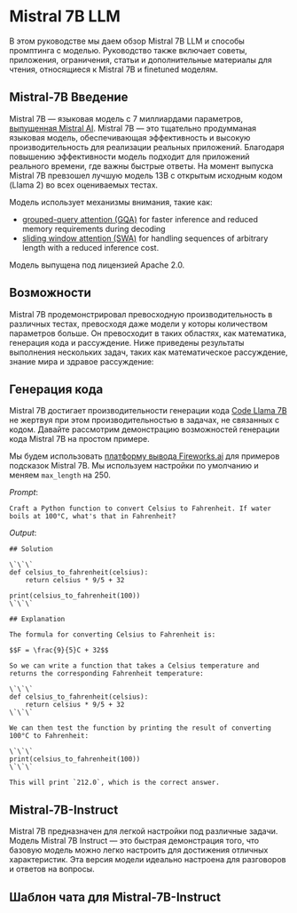 # Mistral 7B LLM


В этом руководстве мы даем обзор Mistral 7B LLM и способы промптинга с моделью. Руководство также включает советы, приложения, ограничения, статьи и дополнительные материалы для чтения, относящиеся к Mistral 7B и finetuned моделям.

## Mistral-7B Введение

Mistral 7B — языковая модель с 7 миллиардами параметров, [выпущенная Mistral AI](https://github.com/mistralai/mistral-src). Mistral 7B — это тщательно продумманая языковая модель, обеспечивающая эффективность и высокую производительность для реализации реальных приложений. Благодаря повышению эффективности модель подходит для приложений реального времени, где важны быстрые ответы. На момент выпуска Mistral 7B превзошел лучшую модель 13B с открытым исходным кодом (Llama 2) во всех оцениваемых тестах.

<Screenshot src={mistral7b1} alt="mistral7b1" />

Модель использует механизмы внимания, такие как:
- [grouped-query attention (GQA)](https://arxiv.org/abs/2305.13245v2) for faster inference and reduced memory requirements during decoding
- [sliding window attention (SWA)](https://arxiv.org/abs/1904.10509) for handling sequences of arbitrary length with a reduced inference cost. 

Модель выпущена под лицензией Apache 2.0.

## Возможности

Mistral 7B продемонстрировал превосходную производительность в различных тестах, превосходя даже модели у которы количеством параметров больше. Он превосходит в таких областях, как математика, генерация кода и рассуждение. Ниже приведены результаты выполнения нескольких задач, таких как математическое рассуждение, знание мира и здравое рассуждение:

<Screenshot src={mistral7b2} alt="mistral7b2" />

## Генерация кода

Mistral 7B достигает производительности генерации кода [Code Llama 7B](https://ai.meta.com/research/publications/code-llama-open-foundation-models-for-code/) не жертвуя при этом производительностью в задачах, не связанных с кодом. Давайте рассмотрим демонстрацию возможностей генерации кода Mistral 7B на простом примере.

Мы будем использовать [платформу вывода Fireworks.ai](https://app.fireworks.ai/models/fireworks/mistral-7b) для примеров подсказок Mistral 7B. Мы используем настройки по умолчанию и меняем `max_length` на 250.

*Prompt*:
```
Craft a Python function to convert Celsius to Fahrenheit. If water boils at 100°C, what's that in Fahrenheit?
```

*Output*:
```
## Solution

\`\`\`
def celsius_to_fahrenheit(celsius):
    return celsius * 9/5 + 32

print(celsius_to_fahrenheit(100))
\`\`\`

## Explanation

The formula for converting Celsius to Fahrenheit is:

$$F = \frac{9}{5}C + 32$$

So we can write a function that takes a Celsius temperature and returns the corresponding Fahrenheit temperature:

\`\`\`
def celsius_to_fahrenheit(celsius):
    return celsius * 9/5 + 32
\`\`\`

We can then test the function by printing the result of converting 100°C to Fahrenheit:

\`\`\`
print(celsius_to_fahrenheit(100))
\`\`\`

This will print `212.0`, which is the correct answer.

```

## Mistral-7B-Instruct

Mistral 7B предназначен для легкой настройки под различные задачи. Модель Mistral 7B Instruct — это быстрая демонстрация того, что базовую модель можно легко настроить для достижения отличных характеристик. Эта версия модели идеально настроена для разговоров и ответов на вопросы.

## Шаблон чата для Mistral-7B-Instruct


